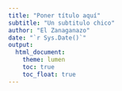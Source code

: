 ```yaml
---
title: "Poner título aquí"
subtitle: "Un subtitulo chico"
author: "El Zanaganazo"
date: "`r Sys.Date()`"
output:
  html_document:
    theme: lumen
    toc: true
    toc_float: true
---
```

